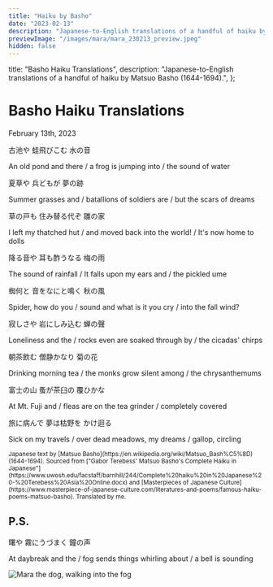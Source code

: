 ```yaml
---
title: "Haiku by Basho"
date: "2023-02-13"
description: "Japanese-to-English translations of a handful of haiku by Matsuo Basho (1644-1694)."
previewImage: "/images/mara/mara_230213_preview.jpeg"
hidden: false
---
```



  title: "Basho Haiku Translations",
  description:
    "Japanese-to-English translations of a handful of haiku by Matsuo Basho (1644-1694).",
};

# Basho Haiku Translations

<time dateTime={date} className="muted italic">
  February 13th, 2023
</time>

古池や 蛙飛びこむ 水の音

An old pond and there /
a frog is jumping into /
the sound of water

夏草や 兵どもが 夢の跡

Summer grasses and /
batallions of soldiers are /
but the scars of dreams

草の戸も 住み替る代ぞ 雛の家

I left my thatched hut /
and moved back into the world! /
It's now home to dolls

降る音や 耳も酢うなる 梅の雨

The sound of rainfall /
It falls upon my ears and /
the pickled ume

蜘何と 音をなにと鳴く 秋の風

Spider, how do you /
sound and what is it you cry /
into the fall wind?

寂しさや 岩にしみ込む 蝉の聲

Loneliness and the /
rocks even are soaked through by /
the cicadas' chirps

朝茶飲む 僧静かなり 菊の花

Drinking morning tea /
the monks grow silent among /
the chrysanthemums

富士の山 蚤が茶臼の 覆ひかな

At Mt. Fuji and /
fleas are on the tea grinder /
completely covered

旅に病んで 夢は枯野を かけ迴る

Sick on my travels /
over dead meadows, my dreams /
gallop, circling

<small>
  Japanese text by [Matsuo
  Basho](https://en.wikipedia.org/wiki/Matsuo_Bash%C5%8D) (1644-1694). Sourced
  from ["Gabor Terebess' Matsuo Basho's Complete Haiku in
  Japanese"](https://www.uwosh.edu/facstaff/barnhill/244/Complete%20haiku%20in%20Japanese%20-%20Terebess%20Asia%20Online.docx)
  and [Masterpieces of Japanese
  Culture](https://www.masterpiece-of-japanese-culture.com/literatures-and-poems/famous-haiku-poems-matsuo-basho).
  Translated by me.
</small>

## P.S.

曙や 霧にうづまく 鐘の声

At daybreak and the /
fog sends things whirling about /
a bell is sounding

<Image
  src="/images/mara/mara_230213.jpeg"
  className="mx-auto"
  alt="Mara the dog, walking into the fog"
  width={500}
  height={500}
/>
